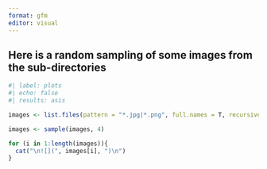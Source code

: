 ```yaml
---
format: gfm
editor: visual
---
```


## Here is a random sampling of some images from the sub-directories

```r
#| label: plots
#| echo: false
#| results: asis

images <- list.files(pattern = "*.jpg|*.png", full.names = T, recursive = T)

images <- sample(images, 4)

for (i in 1:length(images)){
  cat("\n![](", images[i], ")\n")
}
```
